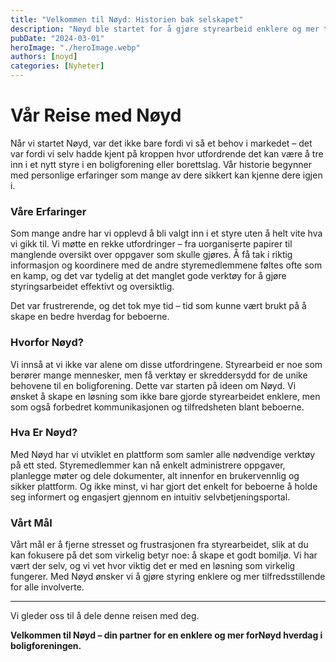 ```yaml
---
title: "Velkommen til Nøyd: Historien bak selskapet"
description: "Nøyd ble startet for å gjøre styrearbeid enklere og mer tilfredsstillende, etter at vi selv opplevde utfordringene med å tre inn i et nytt styre."
pubDate: "2024-03-01"
heroImage: "./heroImage.webp"
authors: [noyd]
categories: [Nyheter]
---
```


# Vår Reise med Nøyd

Når vi startet Nøyd, var det ikke bare fordi vi så et behov i markedet – det var fordi vi selv hadde kjent på kroppen hvor utfordrende det kan være å tre inn i et nytt styre i en boligforening eller borettslag. Vår historie begynner med personlige erfaringer som mange av dere sikkert kan kjenne dere igjen i.

### Våre Erfaringer

Som mange andre har vi opplevd å bli valgt inn i et styre uten å helt vite hva vi gikk til. Vi møtte en rekke utfordringer – fra uorganiserte papirer til manglende oversikt over oppgaver som skulle gjøres. Å få tak i riktig informasjon og koordinere med de andre styremedlemmene føltes ofte som en kamp, og det var tydelig at det manglet gode verktøy for å gjøre styringsarbeidet effektivt og oversiktlig.

Det var frustrerende, og det tok mye tid – tid som kunne vært brukt på å skape en bedre hverdag for beboerne.

### Hvorfor Nøyd?

Vi innså at vi ikke var alene om disse utfordringene. Styrearbeid er noe som berører mange mennesker, men få verktøy er skreddersydd for de unike behovene til en boligforening. Dette var starten på ideen om Nøyd. Vi ønsket å skape en løsning som ikke bare gjorde styrearbeidet enklere, men som også forbedret kommunikasjonen og tilfredsheten blant beboerne.

### Hva Er Nøyd?

Med Nøyd har vi utviklet en plattform som samler alle nødvendige verktøy på ett sted. Styremedlemmer kan nå enkelt administrere oppgaver, planlegge møter og dele dokumenter, alt innenfor en brukervennlig og sikker plattform. Og ikke minst, vi har gjort det enkelt for beboerne å holde seg informert og engasjert gjennom en intuitiv selvbetjeningsportal.

### Vårt Mål

Vårt mål er å fjerne stresset og frustrasjonen fra styrearbeidet, slik at du kan fokusere på det som virkelig betyr noe: å skape et godt bomiljø. Vi har vært der selv, og vi vet hvor viktig det er med en løsning som virkelig fungerer. Med Nøyd ønsker vi å gjøre styring enklere og mer tilfredsstillende for alle involverte.

---

Vi gleder oss til å dele denne reisen med deg.

**Velkommen til Nøyd – din partner for en enklere og mer forNøyd hverdag i boligforeningen.**
